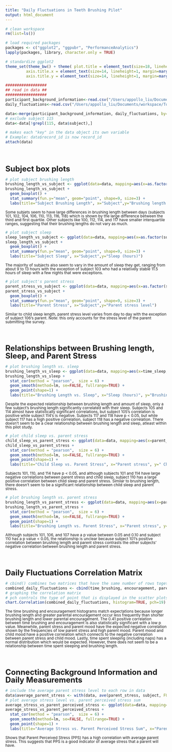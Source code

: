 ```yaml
---
title: "Daily Fluctuations in Teeth Brushing Pilot"
output: html_document
---
```


<style type="text/css">
h1 {
  font-size: 36px;
  margin-top: 60px;
  margin-bottom: 30px;
}

h2 {
  font-size: 28px;

}

h3 {
  font-size: 24px;
  padding-top: 30px;
  margin-bottom: 0px;
  text-align: left !important;
}

h4 {
  font-size: 16px;
}

h5 {
 font-size: 14px;
}

p {
  font-size: 12px;
  text-align: left;
  line-height: 1;
}

h1, h2, h3, h4, h5, h6 {
  text-align: center;
  line-height: 1;
}

.p-text-align-right {
  text-align: right !important;
}

</style>

```r
# clean workspace
rm(list=ls())

# load required packages
packages <- c("ggplot2", "ggpubr", "PerformanceAnalytics")
lapply(packages, library, character.only = TRUE)

# standardize ggplot2
theme_set(theme_bw() + theme( plot.title = element_text(size=18, lineheight=1, margin=margin(b=15, t=30), hjust = 0.5),
         axis.title.x = element_text(size=14, lineheight=1, margin=margin(t=15)),
         axis.title.y = element_text(size=14, lineheight=1, margin=margin(r=15))))

##################
## read in data ##
##################
participant_background_information<-read.csv("/Users/appollo_liu/Documents/workspace/Tooth_Brushing/data/parent_q_clean_n19.csv", header=TRUE)
daily_fluctuations<-read.csv("/Users/appollo_liu/Documents/workspace/Tooth_Brushing/data/pilot_041919_merged_n19.csv", header=TRUE)

data<-merge(participant_background_information, daily_fluctuations, by="subject")
# exclude subject 115
data<-data[!grepl(115, data$subject),]

# makes each "key" in the data object its own variable
# Example: data$record_id is now record_id
attach(data)
```

### Subject box plots

```r
# plot subject brushing length
brushing_length_vs_subject <- ggplot(data=data, mapping=aes(x=as.factor(subject), y=time_brushing))
brushing_length_vs_subject +
  geom_boxplot() +
  stat_summary(fun.y="mean", geom="point", shape=9, size=3) +
  labs(title="Subject Brushing Length", x="Subject",y="Brushing length (seconds)")
```  

<p>
  Some subjets seem to have large differences in brushing length between days (subjects 101, 102, 104, 106, 110, 113, 116, 118) which is shown by the large difference between the third and first quartile. Other subjects like 100, 112, 114, and 117 have smaller interquartile ranges, suggesting that their brushing lengths do not vary as much.
</p>

```r
# plot subject sleep
sleep_length_vs_subject <- ggplot(data=data, mapping=aes(x=as.factor(subject), y=time_sleep))
sleep_length_vs_subject +
  geom_boxplot() +
  stat_summary(fun.y="mean", geom="point", shape=9, size=3) +
  labs(title="Subject Sleep", x="Subject",y="Sleep (hours)")
```

<p>
  The majority of subjects also seem to vary in the amount of sleep they get, ranging from about 9 to 13 hours with the exception of subject 103 who had a relatively stable 11.5 hours of sleep with a few nights that were exceptions.
</p>

```r
# plot subject's parent stress
parent_stress_vs_subject <- ggplot(data=data, mapping=aes(x=as.factor(subject), y=parent_stress))
parent_stress_vs_subject +
  geom_boxplot() +
  stat_summary(fun.y="mean", geom="point", shape=9, size=3) +
  labs(title="Parent Stress", x="Subject",y="Parent stress level")
```

<p>
  Similar to child sleep length, parent stress level varies from day to day with the exception of subject 106's parent. Note: this only accounts for the stress level of the parent submitting the survey.
</p>

### Relationships between Brushing length, Sleep, and Parent Stress

```r
# plot brushing length vs. sleep
brushing_length_vs_sleep <- ggplot(data=data, mapping=aes(x=time_sleep, y=time_brushing, color=as.factor(subject)))
brushing_length_vs_sleep +
  stat_cor(method = "pearson",  size = 6) +
  geom_smooth(method=lm, se=FALSE, fullrange=TRUE) +
  geom_point(shape=1) +
  labs(title="Brushing Length vs. Sleep", x="Sleep (hours)", y="Brushing length (seconds)", color="Subject")
```

<p>
  Despite the expected relationship between brushing length and amount of sleep, only a few subject's brushing length significantly correlated with their sleep. Subjects 105 and 114 almost have statistically significant correlations, but subject 105's correlation is positive while subject 114's is negative. Subjects 117 and 118 have p < 0.05, but while subject 117 has a high positive correlation, subject 118 has a negative correlation. There doesn't seem to be a clear relationship between brushing length and sleep, atleast within this pilot study.
</p>

```r
# plot child sleep vs. parent stress
child_sleep_vs_parent_stress <- ggplot(data=data, mapping=aes(x=parent_stress, y=time_sleep, color=as.factor(subject)))
child_sleep_vs_parent_stress +
  stat_cor(method = "pearson",  size = 6) +
  geom_smooth(method=lm, se=FALSE, fullrange=TRUE) +
  geom_point(shape=1) +
  labs(title="Child Sleep vs. Parent Stress", x="Parent stress", y=" Child sleep (hours)", color="Subject")
```

<p>
  Subjects 101, 110, and 114 have p < 0.05, and although subjects 101 and 114 have large negative correlations between parent stress and child sleep, subject 110 has a large positive correlation between child sleep and parent stress. Similar to brushing length, there doesn't seem to be a significant relationship between child sleep and parent stress.
</p>

```r
# plot brushing length vs. parent stress
brushing_length_vs_parent_stress <- ggplot(data=data, mapping=aes(x=parent_stress, y=time_brushing, color=as.factor(subject)))
brushing_length_vs_parent_stress +
  stat_cor(method = "pearson",  size = 6) +
  geom_smooth(method=lm, se=FALSE, fullrange=TRUE) +
  geom_point(shape=1) +
  labs(title="Brushing Length vs. Parent Stress", x="Parent stress", y="Brushing length (seconds)", color="Subject")
```

<p>
  Although subjects 101, 106, and 107 have a p value between 0.05 and 0.10 and subject 110 has a p value < 0.05, the relationship is unclear because subject 101's positive correlation between brushing length and parent stress contrasts the other subjects' negative correlation between brushing length and parent stress.
</p>

### Daily Fluctuations Correlation Matrix

```r
# cbind() combines two matrices that have the same number of rows together
combined_daily_fluctuations <- cbind(time_brushing, encouragement, parent_stress, parent_mood, child_mood, time_sleep, time_sleep_nonap)
# graphing the correlation matrix
# pch controls the type of point that is displayed in the scatter plots
chart.Correlation(combined_daily_fluctuations, histogram=TRUE, pch=19)
```

<p>
  The time brushing and encouragement histograms match expectations because longer brushing length and greater parental encouragement occur less frequently than shorter brushing length and lower parental encouragement. The 0.41 positive correlation between time brushing and encouragement is also statistically significant with a low p value. Meanwhile, parent stress and parent mood have the expected negative correlation shown by the frequencies of low parent stress and high parent mood. Parent mood and child mood have a positive correlation which connects to the negative correlation between parent stress and child mood. Lastly, time spent sleeping (including naps) has a normal distribution which would be expected. However, there does not seem to be a relationship between time spent sleeping and brushing length.
</p>

### Connecting Background Information and Daily Measurements

```r
# include the average parent stress level to each row in data
data$average_parent_stress <- with(data, ave(parent_stress, subject, FUN=function(x) mean(x, na.rm=TRUE)))
# plot average stress level vs. parent perceived stress sum
average_stress_vs_parent_perceived_stress <- ggplot(data=data, mapping=aes(x=pss_sum, y=average_parent_stress))
average_stress_vs_parent_perceived_stress +
  stat_cor(method = "pearson",  size = 6) +
  geom_smooth(method=lm, se=FALSE, fullrange=TRUE) +
  geom_point(shape=1) +
  labs(title="Average Stress vs. Parent Perceived Stress Sum", x="Parent perceived stress sum", y="Average stress")
```

<p>
  Shows that Parent Perceived Stress (PPS) has a high correlation with average parent stress. This suggests that PPS is a good indicator of average stress that a parent will have.
</p>